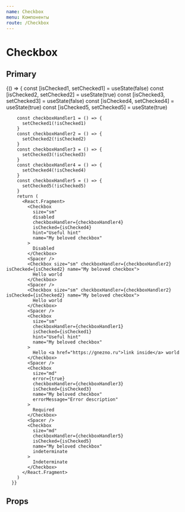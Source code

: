 ```yaml
---
name: Checkbox
menu: Компоненты
route: /Checkbox
---
```



# Checkbox

## Primary

<Playground>
      {() => {
        const [isChecked1, setChecked1] = useState(false)
        const [isChecked2, setChecked2] = useState(true)
        const [isChecked3, setChecked3] = useState(false)
        const [isChecked4, setChecked4] = useState(true)
        const [isChecked5, setChecked5] = useState(true)

        const checkboxHandler1 = () => {
          setChecked1(!isChecked1)
        }
        const checkboxHandler2 = () => {
          setChecked2(!isChecked2)
        }
        const checkboxHandler3 = () => {
          setChecked3(!isChecked3)
        }
        const checkboxHandler4 = () => {
          setChecked4(!isChecked4)
        }
        const checkboxHandler5 = () => {
          setChecked5(!isChecked5)
        }
        return (
          <React.Fragment>
            <Checkbox
              size="sm"
              disabled
              checkboxHandler={checkboxHandler4}
              isChecked={isChecked4}
              hint="Useful hint"
              name="My beloved checkbox"
            >
              Disabled
            </Checkbox>
            <Spacer />
            <Checkbox size="sm" checkboxHandler={checkboxHandler2} isChecked={isChecked2} name="My beloved checkbox">
              Hello world
            </Checkbox>
            <Spacer />
            <Checkbox size="sm" checkboxHandler={checkboxHandler2} isChecked={isChecked2} name="My beloved checkbox">
              Hello world
            </Checkbox>
            <Spacer />
            <Checkbox
              size="sm"
              checkboxHandler={checkboxHandler1}
              isChecked={isChecked1}
              hint="Useful hint"
              name="My beloved checkbox"
            >
              Hello <a href="https://gnezno.ru">link inside</a> world
            </Checkbox>
            <Spacer />
            <Checkbox
              size="md"
              error={true}
              checkboxHandler={checkboxHandler3}
              isChecked={isChecked3}
              name="My beloved checkbox"
              errorMessage="Error description"
            >
              Required
            </Checkbox>
            <Spacer />
            <Checkbox
              size="md"
              checkboxHandler={checkboxHandler5}
              isChecked={isChecked5}
              name="My beloved checkbox"
              indeterminate
            >
              Indeterminate
            </Checkbox>
          </React.Fragment>
        )
      }}

</Playground>

## Props

<Props of={Checkbox} />
